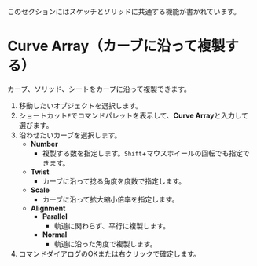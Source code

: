 
<Callout emoji="">このセクションにはスケッチとソリッドに共通する機能が書かれています。</Callout>

# Curve Array（カーブに沿って複製する）

カーブ、ソリッド、シートをカーブに沿って複製できます。

<Reference shortcut="" command="Curve Array" button="" />

1. 移動したいオブジェクトを選択します。
2. ショートカット`F`でコマンドパレットを表示して、**Curve Array**と入力して選びます。
3. 沿わせたいカーブを選択します。
   - **Number**
      - 複製する数を指定します。`Shift`+マウスホイールの回転でも指定できます。
   - **Twist**
      - カーブに沿って捻る角度を度数で指定します。
   - **Scale**
      - カーブに沿って拡大縮小倍率を指定します。
   - **Alignment** 
      - **Parallel**
         - 軌道に関わらず、平行に複製します。
      - **Normal**
         - 軌道に沿った角度で複製します。
4. コマンドダイアログのOKまたは右クリックで確定します。
